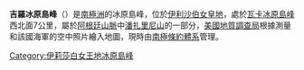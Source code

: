 {{coord|82|13|S|42|2|W|source:GNIS|display=title}}

'''吉羅冰原島峰'''（{{lang-en|Giró Nunatak}}）是[[南極洲|南極洲]]的冰原島峰，位於[[伊利沙伯女皇地|伊利沙伯女皇地]]，處於[[瓦卡冰原島峰|瓦卡冰原島峰]]西北面7公里，屬於[[阿根廷山脈|阿根廷山脈]]中[[潘扎里尼山|潘扎里尼山]]的一部分，[[美國地質調查局|美國地質調查局]]根據測量和該國海軍的空中照片繪入地圖，現時由[[南極條約體系|南極條約體系]]管理。

{{DEFAULTSORT:Giró Nunatak}}
[[Category:伊莉莎白女王地冰原島峰|Category:伊莉莎白女王地冰原島峰]]


{{QueenElizabethLand-geo-stub}}